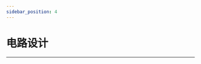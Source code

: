 ```yaml
---
sidebar_position: 4
---
```


# 电路设计
---

<cardbox>
  <card
    href="./picoed-starter-kit/"
    title="小小发明家套件"
    description="小小科学家(Starter Kit)套件是ELECFREAKS团队出品的micro:bit入门套件。
ElecFreaks Micro：bit 小小科学家专为那些学习电路和编程知识的人们而设计。 该套件提供了一些基本的电子元件，如LED，按钮，蜂鸣器，温度传感器，舵机和电机等。 Micro：bit小小科学家套件可以帮助您进入一个美好的电子世界。"
    img={'https://wiki-media-ef.oss-cn-hongkong.aliyuncs.com/docs/pico/picoed/circuit-design/picoed-starter-kit/images/starter-kit-icon.png'}
  />
</cardbox>
